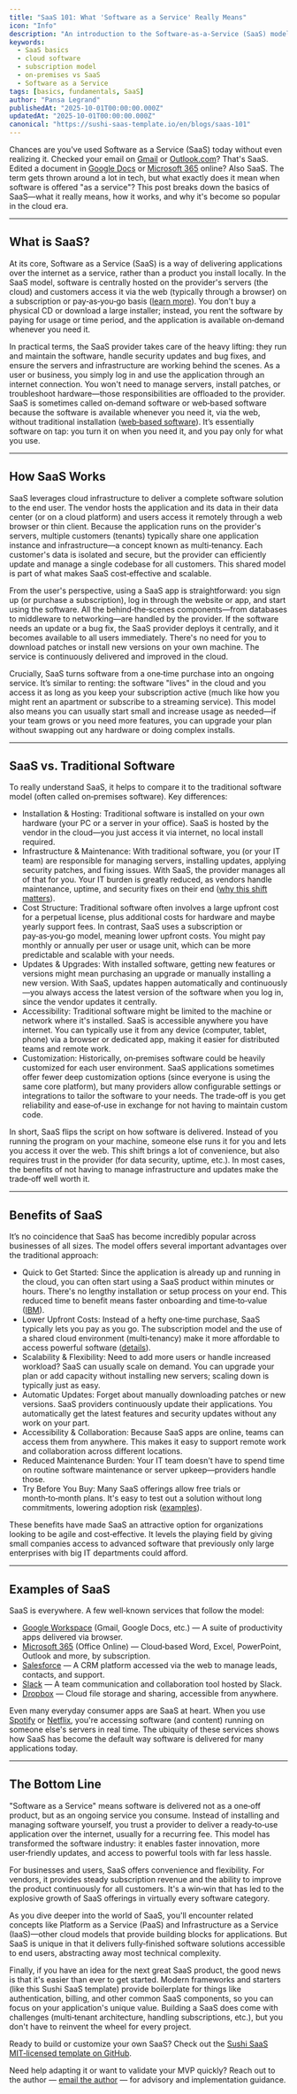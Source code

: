 ```yaml
---
title: "SaaS 101: What 'Software as a Service' Really Means"
icon: "Info"
description: "An introduction to the Software‑as‑a‑Service (SaaS) model — understanding what SaaS means, how it works, its key benefits, and why it's become a dominant way to deliver software in the cloud era."
keywords:
  - SaaS basics
  - cloud software
  - subscription model
  - on‑premises vs SaaS
  - Software as a Service
tags: [basics, fundamentals, SaaS]
author: "Pansa Legrand"
publishedAt: "2025-10-01T00:00:00.000Z"
updatedAt: "2025-10-01T00:00:00.000Z"
canonical: "https://sushi-saas-template.io/en/blogs/saas-101"
---
```


Chances are you've used Software as a Service (SaaS) today without even realizing it. Checked your email on <a href="https://mail.google.com" target="_blank" rel="noopener noreferrer">Gmail</a> or <a href="https://outlook.com" target="_blank" rel="noopener noreferrer">Outlook.com</a>? That's SaaS. Edited a document in <a href="https://docs.google.com" target="_blank" rel="noopener noreferrer">Google Docs</a> or <a href="https://www.microsoft.com/microsoft-365" target="_blank" rel="noopener noreferrer">Microsoft 365</a> online? Also SaaS. The term gets thrown around a lot in tech, but what exactly does it mean when software is offered "as a service"? This post breaks down the basics of SaaS—what it really means, how it works, and why it's become so popular in the cloud era.

---

## What is SaaS?

At its core, Software as a Service (SaaS) is a way of delivering applications over the internet as a service, rather than a product you install locally. In the SaaS model, software is centrally hosted on the provider's servers (the cloud) and customers access it via the web (typically through a browser) on a subscription or pay‑as‑you‑go basis (<a href="https://www.alibabacloud.com/en/knowledge/what-is-saas?_p_lc=1" target="_blank" rel="noopener noreferrer">learn more</a>). You don't buy a physical CD or download a large installer; instead, you rent the software by paying for usage or time period, and the application is available on‑demand whenever you need it.

In practical terms, the SaaS provider takes care of the heavy lifting: they run and maintain the software, handle security updates and bug fixes, and ensure the servers and infrastructure are working behind the scenes. As a user or business, you simply log in and use the application through an internet connection. You won't need to manage servers, install patches, or troubleshoot hardware—those responsibilities are offloaded to the provider. SaaS is sometimes called on‑demand software or web‑based software because the software is available whenever you need it, via the web, without traditional installation (<a href="https://simple.wikipedia.org/wiki/Software_as_a_service" target="_blank" rel="noopener noreferrer">web‑based software</a>). It’s essentially software on tap: you turn it on when you need it, and you pay only for what you use.

---

## How SaaS Works

SaaS leverages cloud infrastructure to deliver a complete software solution to the end user. The vendor hosts the application and its data in their data center (or on a cloud platform) and users access it remotely through a web browser or thin client. Because the application runs on the provider's servers, multiple customers (tenants) typically share one application instance and infrastructure—a concept known as multi‑tenancy. Each customer's data is isolated and secure, but the provider can efficiently update and manage a single codebase for all customers. This shared model is part of what makes SaaS cost‑effective and scalable.

From the user's perspective, using a SaaS app is straightforward: you sign up (or purchase a subscription), log in through the website or app, and start using the software. All the behind‑the‑scenes components—from databases to middleware to networking—are handled by the provider. If the software needs an update or a bug fix, the SaaS provider deploys it centrally, and it becomes available to all users immediately. There's no need for you to download patches or install new versions on your own machine. The service is continuously delivered and improved in the cloud.

Crucially, SaaS turns software from a one‑time purchase into an ongoing service. It’s similar to renting: the software "lives" in the cloud and you access it as long as you keep your subscription active (much like how you might rent an apartment or subscribe to a streaming service). This model also means you can usually start small and increase usage as needed—if your team grows or you need more features, you can upgrade your plan without swapping out any hardware or doing complex installs.

---

## SaaS vs. Traditional Software

To really understand SaaS, it helps to compare it to the traditional software model (often called on‑premises software). Key differences:

- Installation & Hosting: Traditional software is installed on your own hardware (your PC or a server in your office). SaaS is hosted by the vendor in the cloud—you just access it via internet, no local install required.
- Infrastructure & Maintenance: With traditional software, you (or your IT team) are responsible for managing servers, installing updates, applying security patches, and fixing issues. With SaaS, the provider manages all of that for you. Your IT burden is greatly reduced, as vendors handle maintenance, uptime, and security fixes on their end (<a href="https://www.bmc.com/blogs/saas-vs-paas-vs-iaas-whats-the-difference-and-how-to-choose/" target="_blank" rel="noopener noreferrer">why this shift matters</a>).
- Cost Structure: Traditional software often involves a large upfront cost for a perpetual license, plus additional costs for hardware and maybe yearly support fees. In contrast, SaaS uses a subscription or pay‑as‑you‑go model, meaning lower upfront costs. You might pay monthly or annually per user or usage unit, which can be more predictable and scalable with your needs.
- Updates & Upgrades: With installed software, getting new features or versions might mean purchasing an upgrade or manually installing a new version. With SaaS, updates happen automatically and continuously—you always access the latest version of the software when you log in, since the vendor updates it centrally.
- Accessibility: Traditional software might be limited to the machine or network where it's installed. SaaS is accessible anywhere you have internet. You can typically use it from any device (computer, tablet, phone) via a browser or dedicated app, making it easier for distributed teams and remote work.
- Customization: Historically, on‑premises software could be heavily customized for each user environment. SaaS applications sometimes offer fewer deep customization options (since everyone is using the same core platform), but many providers allow configurable settings or integrations to tailor the software to your needs. The trade‑off is you get reliability and ease‑of‑use in exchange for not having to maintain custom code.

In short, SaaS flips the script on how software is delivered. Instead of you running the program on your machine, someone else runs it for you and lets you access it over the web. This shift brings a lot of convenience, but also requires trust in the provider (for data security, uptime, etc.). In most cases, the benefits of not having to manage infrastructure and updates make the trade‑off well worth it.

---

## Benefits of SaaS

It’s no coincidence that SaaS has become incredibly popular across businesses of all sizes. The model offers several important advantages over the traditional approach:

- Quick to Get Started: Since the application is already up and running in the cloud, you can often start using a SaaS product within minutes or hours. There's no lengthy installation or setup process on your end. This reduced time to benefit means faster onboarding and time‑to‑value (<a href="https://www.ibm.com/think/insights/software-as-a-service-advantages" target="_blank" rel="noopener noreferrer">IBM</a>).
- Lower Upfront Costs: Instead of a hefty one‑time purchase, SaaS typically lets you pay as you go. The subscription model and the use of a shared cloud environment (multi‑tenancy) make it more affordable to access powerful software (<a href="https://www.ibm.com/think/insights/software-as-a-service-advantages" target="_blank" rel="noopener noreferrer">details</a>).
- Scalability & Flexibility: Need to add more users or handle increased workload? SaaS can usually scale on demand. You can upgrade your plan or add capacity without installing new servers; scaling down is typically just as easy.
- Automatic Updates: Forget about manually downloading patches or new versions. SaaS providers continuously update their applications. You automatically get the latest features and security updates without any work on your part.
- Accessibility & Collaboration: Because SaaS apps are online, teams can access them from anywhere. This makes it easy to support remote work and collaboration across different locations.
- Reduced Maintenance Burden: Your IT team doesn't have to spend time on routine software maintenance or server upkeep—providers handle those.
- Try Before You Buy: Many SaaS offerings allow free trials or month‑to‑month plans. It's easy to test out a solution without long commitments, lowering adoption risk (<a href="https://www.ibm.com/think/insights/software-as-a-service-advantages" target="_blank" rel="noopener noreferrer">examples</a>).

These benefits have made SaaS an attractive option for organizations looking to be agile and cost‑effective. It levels the playing field by giving small companies access to advanced software that previously only large enterprises with big IT departments could afford.

---

## Examples of SaaS

SaaS is everywhere. A few well‑known services that follow the model:

- <a href="https://workspace.google.com" target="_blank" rel="noopener noreferrer">Google Workspace</a> (Gmail, Google Docs, etc.) — A suite of productivity apps delivered via browser.
- <a href="https://www.microsoft.com/microsoft-365" target="_blank" rel="noopener noreferrer">Microsoft 365</a> (Office Online) — Cloud‑based Word, Excel, PowerPoint, Outlook and more, by subscription.
- <a href="https://www.salesforce.com/" target="_blank" rel="noopener noreferrer">Salesforce</a> — A CRM platform accessed via the web to manage leads, contacts, and support.
- <a href="https://slack.com" target="_blank" rel="noopener noreferrer">Slack</a> — A team communication and collaboration tool hosted by Slack.
- <a href="https://www.dropbox.com/" target="_blank" rel="noopener noreferrer">Dropbox</a> — Cloud file storage and sharing, accessible from anywhere.

Even many everyday consumer apps are SaaS at heart. When you use <a href="https://www.spotify.com/" target="_blank" rel="noopener noreferrer">Spotify</a> or <a href="https://www.netflix.com/" target="_blank" rel="noopener noreferrer">Netflix</a>, you're accessing software (and content) running on someone else's servers in real time. The ubiquity of these services shows how SaaS has become the default way software is delivered for many applications today.

---

## The Bottom Line

"Software as a Service" means software is delivered not as a one‑off product, but as an ongoing service you consume. Instead of installing and managing software yourself, you trust a provider to deliver a ready‑to‑use application over the internet, usually for a recurring fee. This model has transformed the software industry: it enables faster innovation, more user‑friendly updates, and access to powerful tools with far less hassle.

For businesses and users, SaaS offers convenience and flexibility. For vendors, it provides steady subscription revenue and the ability to improve the product continuously for all customers. It's a win‑win that has led to the explosive growth of SaaS offerings in virtually every software category.

As you dive deeper into the world of SaaS, you'll encounter related concepts like Platform as a Service (PaaS) and Infrastructure as a Service (IaaS)—other cloud models that provide building blocks for applications. But SaaS is unique in that it delivers fully‑finished software solutions accessible to end users, abstracting away most technical complexity.

Finally, if you have an idea for the next great SaaS product, the good news is that it's easier than ever to get started. Modern frameworks and starters (like this Sushi SaaS template) provide boilerplate for things like authentication, billing, and other common SaaS components, so you can focus on your application's unique value. Building a SaaS does come with challenges (multi‑tenant architecture, handling subscriptions, etc.), but you don't have to reinvent the wheel for every project.

Ready to build or customize your own SaaS? Check out the <a href="https://github.com/PansaLegrand/saas-sushi-template" target="_blank" rel="noopener noreferrer">Sushi SaaS MIT‑licensed template on GitHub</a>.

Need help adapting it or want to validate your MVP quickly? Reach out to the author — <a href="mailto:pansalegrand@gmail.com" rel="noopener noreferrer">email the author</a> — for advisory and implementation guidance.

 
